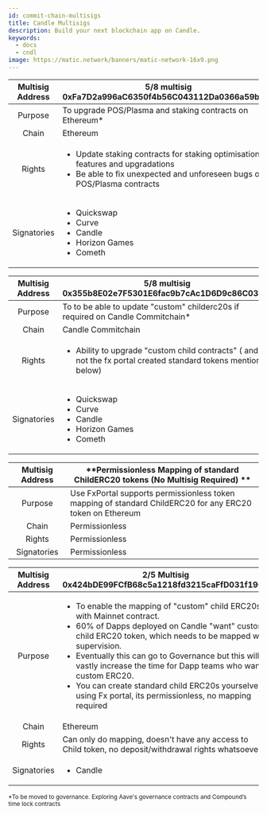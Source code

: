```yaml
---
id: commit-chain-multisigs
title: Candle Multisigs
description: Build your next blockchain app on Candle.
keywords:
  - docs
  - cndl
image: https://matic.network/banners/matic-network-16x9.png 
---
```




| Multisig Address  | **5/8 multisig <br/>0xFa7D2a996aC6350f4b56C043112Da0366a59b74c**                                 |
|:--------------:|----------------------------------------|
| Purpose  | To upgrade POS/Plasma and staking contracts on Ethereum* <br/>|
| Chain      | Ethereum                                 |
| Rights    |<ul> <li>Update staking contracts for staking optimisations, features and upgradations </li> <li>Be able to fix unexpected and unforeseen bugs on POS/Plasma contracts</li></ul>|
| Signatories    |<ul><li> Quickswap </li> <li>Curve </li> <li>Candle </li> <li>Horizon Games </li> <li>Cometh  </li></ul>|



| Multisig Address  | **5/8 multisig <br/> 0x355b8E02e7F5301E6fac9b7cAc1D6D9c86C0343f**                                 |
|:--------------:|----------------------------------------|
| Purpose  | To to be able to update "custom" childerc20s if required on Candle Commitchain* <br/> |
| Chain      | Candle Commitchain                                 |
| Rights    |<ul> <li>Ability to upgrade "custom child contracts" ( and not the fx portal created standard tokens mentioned below) </li> </ul>|
| Signatories    |<ul><li> Quickswap </li> <li>Curve </li> <li>Candle </li>  <li>Horizon Games </li> <li>Cometh  </li></ul>|

| Multisig Address  | **Permissionless Mapping of standard ChildERC20 tokens (No Multisig Required) **                                 |
|:--------------:|----------------------------------------|
| Purpose  | Use FxPortal supports permissionless token mapping of standard ChildERC20 for any ERC20 token on Ethereum|
| Chain      | Permissionless                             |
| Rights    |Permissionless|
| Signatories    |Permissionless|



| Multisig Address  | 2/5 Multisig <br/> 0x424bDE99FCfB68c5a1218fd3215caFfD031f19C4 |
|:--------------:|----------------------------------------|
| Purpose  | <ul><li>To enable the mapping of "custom" child ERC20s with Mainnet contract. <li>60% of Dapps deployed on Candle "want" custom child ERC20 token, which needs to be mapped with supervision.<li> Eventually this can go to Governance but this will vastly increase the time for Dapp teams who want custom ERC20.</li></li></li> <li> You can create standard child ERC20s yourselves using Fx portal, its permissionless, no mapping required</li></ul>|
| Chain      | Ethereum <br/>             |
| Rights    |Can only do mapping, doesn't have any access to Child token, no deposit/withdrawal rights whatsoever|
| Signatories    |<ul> <li>Candle </li> </ul>|

<sub> *To be moved to governance. Exploring Aave's governance contracts and Compound’s time lock contracts</sub> 

